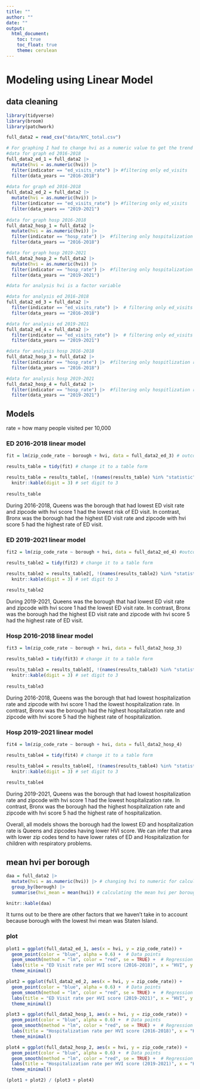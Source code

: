 ```yaml
---
title: ""
author: ""
date: ""
output: 
  html_document:
    toc: true
    toc_float: true
    theme: cerulean
---
```


# Modeling using Linear Model

## data cleaning
```r
library(tidyverse)
library(broom)
library(patchwork)

full_data2 = read_csv("data/NYC_total.csv")

# For graphing I had to change hvi as a numeric value to get the trend line
#data for graph ed 2016-2018
full_data2_ed_1 = full_data2 |> 
  mutate(hvi = as.numeric(hvi)) |> 
  filter(indicator == "ed_visits_rate") |> #filtering only ed_visits
  filter(data_years == "2016-2018")
  
#data for graph ed 2016-2018
full_data2_ed_2 = full_data2 |> 
  mutate(hvi = as.numeric(hvi)) |> 
  filter(indicator == "ed_visits_rate") |> #filtering only ed_visits
  filter(data_years == "2019-2021")
  
#data for graph hosp 2016-2018
full_data2_hosp_1 = full_data2 |> 
  mutate(hvi = as.numeric(hvi)) |> 
  filter(indicator == "hosp_rate") |>  #filtering only hospitalization rate
  filter(data_years == "2016-2018")

#data for graph hosp 2019-2021
full_data2_hosp_2 = full_data2 |> 
  mutate(hvi = as.numeric(hvi)) |> 
  filter(indicator == "hosp_rate") |>  #filtering only hospitalization rate
  filter(data_years == "2019-2021")

#data for analysis hvi is a factor variable

#data for analysis ed 2016-2018
full_data2_ed_3 = full_data2 |> 
  filter(indicator == "ed_visits_rate") |>  # filtering only ed_visits
  filter(data_years == "2016-2018")

#data for analysis ed 2019-2021
full_data2_ed_4 = full_data2 |> 
  filter(indicator == "ed_visits_rate") |>  # filtering only ed_visits
  filter(data_years == "2019-2021")

#data for analysis hosp 2016-2018
full_data2_hosp_3 = full_data2 |> 
  filter(indicator == "hosp_rate") |>  #filtering only hospitlization rate
  filter(data_years == "2016-2018")

#data for analysis hosp 2019-2021
full_data2_hosp_4 = full_data2 |> 
  filter(indicator == "hosp_rate") |>  #filtering only hospitlization rate
  filter(data_years == "2019-2021")
```



## Models

rate = how many people visited per 10,000

### ED 2016-2018 linear model

```r

fit = lm(zip_code_rate ~ borough + hvi, data = full_data2_ed_3) # outcome for ed_visit rate and hvi, borough as variable

results_table = tidy(fit) # change it to a table form

results_table = results_table[, !(names(results_table) %in% "statistic")] |> #remove statistic column
  knitr::kable(digit = 3) # set digit to 3
  
results_table

```

During 2016-2018, Queens was the borough that had lowest ED visit rate and zipcode with hvi score 1 had the lowest risk of ED visit. In contrast, Bronx was the borough had the highest ED visit rate and zipcode with hvi score 5 had the highest rate of ED visit.

### ED 2019-2021 linear model

```r
fit2 = lm(zip_code_rate ~ borough + hvi, data = full_data2_ed_4) #outcome for hosp_rate and hvi, borough as variable

results_table2 = tidy(fit2) # change it to a table form

results_table2 = results_table2[, !(names(results_table2) %in% "statistic")] |> #remove statistic column
  knitr::kable(digit = 3) # set digit to 3
  
results_table2
```

During 2019-2021, Queens was the borough that had lowest ED visit rate and zipcode with hvi score 1 had the lowest ED visit rate. In contrast, Bronx was the borough had the highest ED visit rate and zipcode with hvi score 5 had the highest rate of ED visit.

### Hosp 2016-2018 linear model

```r
fit3 = lm(zip_code_rate ~ borough + hvi, data = full_data2_hosp_3)

results_table3 = tidy(fit3) # change it to a table form

results_table3 = results_table3[, !(names(results_table3) %in% "statistic")] |> #remove statistic column
  knitr::kable(digit = 3) # set digit to 3
  
results_table3
```

During 2016-2018, Queens was the borough that had lowest hospitalization rate and zipcode with hvi score 1 had the lowest hospitalization rate. In contrast, Bronx was the borough had the highest hospitalization rate and zipcode with hvi score 5 had the highest rate of hospitalization.

### Hosp 2019-2021 linear model

```r
fit4 = lm(zip_code_rate ~ borough + hvi, data = full_data2_hosp_4)

results_table4 = tidy(fit4) # change it to a table form

results_table4 = results_table4[, !(names(results_table4) %in% "statistic")] |> #remove statistic column
  knitr::kable(digit = 3) # set digit to 3
  
results_table4

```

During 2019-2021, Queens was the borough that had lowest hospitalization rate and zipcode with hvi score 1 had the lowest hospitalization rate. In contrast, Bronx was the borough had the highest hospitalization rate and zipcode with hvi score 5 had the highest rate of hospitalization.

Overall, all models shows the borough had the lowest ED and hospitalization rate is Queens and zipcodes having lower HVI score. We can infer that area with lower zip codes tend to have lower rates of ED and Hospitalization for children with respiratory problems.

## mean hvi per borough
```r
daa = full_data2 |> 
  mutate(hvi = as.numeric(hvi)) |> # changing hvi to numeric for calculating the mean
  group_by(borough) |> 
  summarise(hvi_mean = mean(hvi)) # calculating the mean hvi per borough

knitr::kable(daa)
```

It turns out to be there are other factors that we haven't take in to account because borough with the lowest hvi mean was Staten Island.

### plot

```r

plot1 = ggplot(full_data2_ed_1, aes(x = hvi, y = zip_code_rate)) +
  geom_point(color = "blue", alpha = 0.6) +  # Data points
  geom_smooth(method = "lm", color = "red", se = TRUE) +  # Regression line with confidence interval
  labs(title = "ED Visit rate per HVI score (2016-2018)", x = "HVI", y = "ED Visit Rate") +
  theme_minimal()

plot2 = ggplot(full_data2_ed_2, aes(x = hvi, y = zip_code_rate)) +
  geom_point(color = "blue", alpha = 0.6) +  # Data points
  geom_smooth(method = "lm", color = "red", se = TRUE) +  # Regression line with confidence interval
  labs(title = "ED Visit rate per HVI score (2019-2021)", x = "HVI", y = "ED Visit Rate") +
  theme_minimal()

plot3 = ggplot(full_data2_hosp_1, aes(x = hvi, y = zip_code_rate)) +
  geom_point(color = "blue", alpha = 0.6) +  # Data points
  geom_smooth(method = "lm", color = "red", se = TRUE) +  # Regression line with confidence interval
  labs(title = "Hospitalization rate per HVI score (2016-2018)", x = "HVI", y = "Hospitalization Rate") +
  theme_minimal()

plot4 = ggplot(full_data2_hosp_2, aes(x = hvi, y = zip_code_rate)) +
  geom_point(color = "blue", alpha = 0.6) +  # Data points
  geom_smooth(method = "lm", color = "red", se = TRUE) +  # Regression line with confidence interval
  labs(title = "Hospitalization rate per HVI score (2019-2021)", x = "HVI", y = "Hospitalization Rate") +
  theme_minimal()

(plot1 + plot2) / (plot3 + plot4)
```
